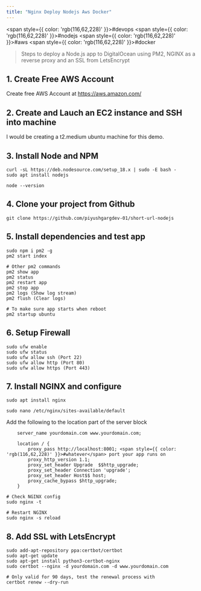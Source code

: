 ```yaml
---
title: "Nginx Deploy Nodejs Aws Docker"
---
```



<span style={{ color: 'rgb(116,62,228)' }}>#devops</span> <span style={{ color: 'rgb(116,62,228)' }}>#nodejs</span> <span style={{ color: 'rgb(116,62,228)' }}>#aws</span> <span style={{ color: 'rgb(116,62,228)' }}>#docker</span>

> Steps to deploy a Node.js app to DigitalOcean using PM2, NGINX as a reverse proxy and an SSL from LetsEncrypt

## 1. Create Free AWS Account
Create free AWS Account at https://aws.amazon.com/

## 2. Create and Lauch an EC2 instance and SSH into machine
I would be creating a t2.medium ubuntu machine for this demo.

## 3. Install Node and NPM
```
curl -sL https://deb.nodesource.com/setup_18.x | sudo -E bash -
sudo apt install nodejs

node --version
```

## 4. Clone your project from Github
```
git clone https://github.com/piyushgargdev-01/short-url-nodejs
```

## 5. Install dependencies and test app
```
sudo npm i pm2 -g
pm2 start index

# Other pm2 commands
pm2 show app
pm2 status
pm2 restart app
pm2 stop app
pm2 logs (Show log stream)
pm2 flush (Clear logs)

# To make sure app starts when reboot
pm2 startup ubuntu
```

## 6. Setup Firewall
```
sudo ufw enable
sudo ufw status
sudo ufw allow ssh (Port 22)
sudo ufw allow http (Port 80)
sudo ufw allow https (Port 443)
```

## 7. Install NGINX and configure
```
sudo apt install nginx

sudo nano /etc/nginx/sites-available/default
```

Add the following to the location part of the server block
```
    server_name yourdomain.com www.yourdomain.com;

    location / {
        proxy_pass http://localhost:8001; <span style={{ color: 'rgb(116,62,228)' }}>#whatever</span> port your app runs on
        proxy_http_version 1.1;
        proxy_set_header Upgrade  $$http_upgrade;
        proxy_set_header Connection 'upgrade';
        proxy_set_header Host$$ host;
        proxy_cache_bypass $http_upgrade;
    }
```
```
# Check NGINX config
sudo nginx -t

# Restart NGINX
sudo nginx -s reload
```

## 8. Add SSL with LetsEncrypt
```
sudo add-apt-repository ppa:certbot/certbot
sudo apt-get update
sudo apt-get install python3-certbot-nginx
sudo certbot --nginx -d yourdomain.com -d www.yourdomain.com

# Only valid for 90 days, test the renewal process with
certbot renew --dry-run
```